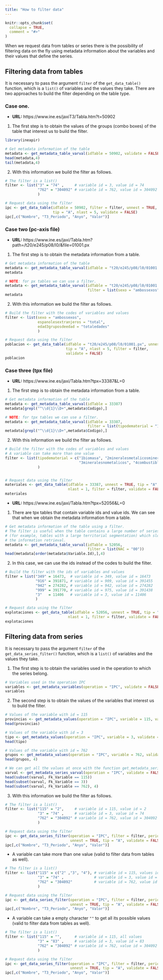 ```yaml
---
title: "How to filter data"
---
```


```r
knitr::opts_chunk$set(
  collapse = TRUE,
  comment = "#>"
)
```

When we request data from tables or series there is the possibility of
filtering data on the fly using metadata information about the variables
and their values that define the series.

## Filtering data from tables

It is necessary to pass the argument `filter` of the `get_data_table()`
function, which is a `list()` of variables and the values they take.
There are two approaches to build the filter depending on the
table type.

### Case one.

- **URL:** https://www.ine.es/jaxiT3/Tabla.htm?t=50902

1. The first step is to obtain the values of the groups (combo boxes) of the
table that interest us to build the filter.

```r
library(ineapir)

# Get metadata information of the table
metadata <- get_metadata_table_varval(idTable = 50902, validate = FALSE)
head(metadata,4)
tail(metadata,4)
```

2. With this information we build the filter as follows.

```r
# The filter is a list()
filter <- list("3" = "74" ,     # variable id = 3, value id = 74
               "762" = "304092" # variable id = 762, value id = 304092
               )

# Request data using the filter
ipc <- get_data_table(idTable = 50902, filter = filter, unnest = TRUE,
                      tip = "A", nlast = 5, validate = FALSE)
ipc[,c("Nombre", "T3_Periodo", "Anyo", "Valor")]
```

### Case two (pc-axis file)

- **URL:** https://www.ine.es/jaxi/Tabla.htm?path=/t20/e245/p08/l0/&file=01001.px

1. The first step is to obtain the metadata information from a table.

```r
# Get metadata information of the table
metadata <- get_metadata_table_varval(idTable = "t20/e245/p08/l0/01001.px")
metadata
```

```r
# NOTE: for px tables we can use a filter.
metadata <- get_metadata_table_varval(idTable = "t20/e245/p08/l0/01001.px",
                                      filter = list(sexo = "ambossexos"))
metadata
```

2. With this information we build the filter as follows.

```r
# Build the filter with the codes of variables and values
filter <- list(sexo = "ambossexos",              
               espanolesextranjeros = "total",   
               edad3gruposdeedad = "totaledades" 
               ) 

# Request data using the filter
poblacion <- get_data_table(idTable = "t20/e245/p08/l0/01001.px", unnest = TRUE,
                            tip = "A", nlast = 5, filter = filter,
                            validate = FALSE)
poblacion
```

### Case three (tpx file)

- **URL:** https://www.ine.es/jaxi/Tabla.htm?tpx=33387&L=0

1. The first step is to obtain the metadata information from a table.

```r
# Get metadata information of the table
metadata <- get_metadata_table_varval(idTable = 33387)
metadata[grepl("^\\d{1}\\D+",metadata$Codigo),]
```

```r
# NOTE: for tpx tables we can use a filter.
metadata <- get_metadata_table_varval(idTable = 33387,
                                      filter = list(tipodematerial = "1biomasa"))
metadata[grepl("^\\d{1}\\D+",metadata$Codigo),]
```

2. With this information we build the filter as follows.

```r
# Build the filter with the codes of variables and values
# A variable can take more than one value
filter <- list(tipodematerial = c("1biomasa", "2mineralesmetalicosmineralenbruto",
                                  "3mineralesnometalicos", "4combustiblesfosiles")
               )


# Request data using the filter
materiales <- get_data_table(idTable = 33387, unnest = TRUE, tip = "A",
                             nlast = 1, filter = filter, validate = FALSE)
materiales
```

- **URL:** https://www.ine.es/jaxi/Tabla.htm?tpx=52056&L=0

1. There are tpx tables that contain variable ids and value ids. We can see that
when we obtain the metadata information from a table.

```r
# Get metadata information of the table using a filter.
# The filter is useful when the table contains a large number of series
# (for example, tables with a large territorial segmentation) which slows down
# the information retrieval.
metadata <- get_metadata_table_varval(idTable = 52056,
                                      filter = list(NAC = "00"))
head(metadata[order(metadata$Variable.Id),],4)
```


2. In this case, we can use the ids instead of the codes to build the filter.

```r
# Build the filter with the ids of variables and values
filter = list("349" = 16473,  # variable id = 349, value id = 16473
              "916" = 391871, # variable id = 909, value id = 391455
              "942" = 274282, # variable id = 942, value id = 274282
              "999" = 391770, # variable id = 975, value id = 391438
              "3"   = 11406   # variable id = 3, value id = 11406
              )

# Request data using the filter
explotaciones <- get_data_table(idTable = 52056, unnest = TRUE, tip = "A",
                             nlast = 1, filter = filter, validate = FALSE)
explotaciones
```

## Filtering data from series

It is necessary to pass the argument `filter` of the `get_data_series_filter()`
function, which is a `list()` of variables and the values they take.

1. The first step is to obtain the variables used in the operation to which 
the series belong.

```r
# Variables used in the operation IPC
variables <- get_metadata_variables(operation = "IPC", validate = FALSE)
variables
```

2. The second step is to obtain the values of the variables that interest us
to build the filter.

```r
# Values of the variable with id = 115
provincias <- get_metadata_values(operation = "IPC", variable = 115, validate = FALSE)
head(provincias)

# Values of the variable with id = 3
tipo <- get_metadata_values(operation = "IPC", variable = 3, validate = FALSE)
head(tipo)

# Values of the variable with id = 762
grupos <- get_metadata_values(operation = "IPC", variable = 762, validate = FALSE)
head(grupos, 4)

# We can get all the values at once with the function get_metadata_series_varval
varval <- get_metadata_series_varval(operation = "IPC", validate = FALSE)
head(subset(varval, Fk_Variable == 115))
head(subset(varval, Fk_Variable == 3))
head(subset(varval, Fk_Variable == 762), 4)
```

3. With this information we build the filter as follows.

```r
# The filter is a list()
filter <- list("115" = "2",     # variable id = 115, value id = 2
               "3" = "74" ,     # variable id = 3, value id = 74
               "762" = "304092" # variable id = 762, value id = 304092
               )

# Request data using the filter
ipc <- get_data_series_filter(operation = "IPC", filter = filter, periodicity = 1,
                              unnest = TRUE, tip = "A", validate = FALSE)
ipc[,c("Nombre", "T3_Periodo", "Anyo", "Valor")]
```

- A variable can take more than one value (valid to filter data from tables
as well).

```r
# The filter is a list()
filter <- list("115" = c("2" ,"3", "4"), # variable id = 115, values id 2, 3, 4
               "3" = "74" ,              # variable id = 3, value id = 74
               "762" = "304092"          # variable id = 762, value id = 304092
               )

# Request data using the filter
ipc <- get_data_series_filter(operation = "IPC", filter = filter, periodicity = 1, 
                              unnest = TRUE, tip = "A", validate = FALSE)
ipc[,c("Nombre", "T3_Periodo", "Anyo", "Valor")]
```


- A variable can take a empty character `""` to get all its possible values
(valid to filter data from tables as well).

```r
# The filter is a list()
filter <- list("115" = "",      # variable id = 115, all values
               "3" = "83" ,     # variable id = 3, value id = 83
               "762" = "304092" # variable id = 762, value id = 304092
               )

# Request data using the filter
ipc <- get_data_series_filter(operation = "IPC", filter = filter, periodicity = 1, 
                              unnest = TRUE, tip = "A", validate = FALSE)
ipc[,c("Nombre", "T3_Periodo", "Anyo", "Valor")]
```
